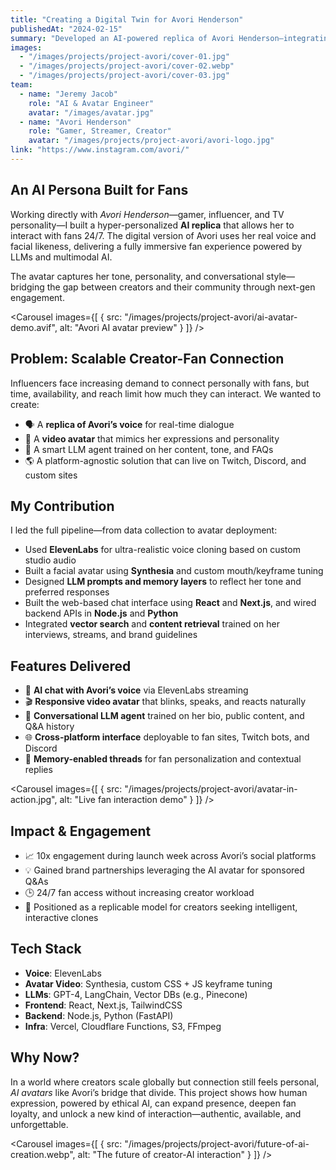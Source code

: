 ```yaml
---
title: "Creating a Digital Twin for Avori Henderson"
publishedAt: "2024-02-15"
summary: "Developed an AI-powered replica of Avori Henderson—integrating her voice, facial likeness, and persona into a fully interactive fan engagement experience using LLMs, ElevenLabs, Synthesia, and custom avatar workflows."
images:
  - "/images/projects/project-avori/cover-01.jpg"
  - "/images/projects/project-avori/cover-02.webp"
  - "/images/projects/project-avori/cover-03.jpg"
team:
  - name: "Jeremy Jacob"
    role: "AI & Avatar Engineer"
    avatar: "/images/avatar.jpg"
  - name: "Avori Henderson"
    role: "Gamer, Streamer, Creator"
    avatar: "/images/projects/project-avori/avori-logo.jpg"
link: "https://www.instagram.com/avori/"
---
```


## An AI Persona Built for Fans

Working directly with *Avori Henderson*—gamer, influencer, and TV personality—I built a hyper-personalized **AI replica** that allows her to interact with fans 24/7. The digital version of Avori uses her real voice and facial likeness, delivering a fully immersive fan experience powered by LLMs and multimodal AI.

The avatar captures her tone, personality, and conversational style—bridging the gap between creators and their community through next-gen engagement.

<Carousel
  images={[
    { src: "/images/projects/project-avori/ai-avatar-demo.avif", alt: "Avori AI avatar preview" }
  ]}
/>

## Problem: Scalable Creator-Fan Connection

Influencers face increasing demand to connect personally with fans, but time, availability, and reach limit how much they can interact. We wanted to create:
- 🗣️ A **replica of Avori’s voice** for real-time dialogue
- 🎥 A **video avatar** that mimics her expressions and personality
- 🧠 A smart LLM agent trained on her content, tone, and FAQs
- 🌎 A platform-agnostic solution that can live on Twitch, Discord, and custom sites

## My Contribution

I led the full pipeline—from data collection to avatar deployment:
- Used **ElevenLabs** for ultra-realistic voice cloning based on custom studio audio
- Built a facial avatar using **Synthesia** and custom mouth/keyframe tuning
- Designed **LLM prompts and memory layers** to reflect her tone and preferred responses
- Built the web-based chat interface using **React** and **Next.js**, and wired backend APIs in **Node.js** and **Python**
- Integrated **vector search** and **content retrieval** trained on her interviews, streams, and brand guidelines

## Features Delivered

- 🎤 **AI chat with Avori’s voice** via ElevenLabs streaming
- 🎬 **Responsive video avatar** that blinks, speaks, and reacts naturally
- 💬 **Conversational LLM agent** trained on her bio, public content, and Q&A history
- 🌐 **Cross-platform interface** deployable to fan sites, Twitch bots, and Discord
- 🧠 **Memory-enabled threads** for fan personalization and contextual replies

<Carousel
  images={[
    { src: "/images/projects/project-avori/avatar-in-action.jpg", alt: "Live fan interaction demo" }
  ]}
/>

## Impact & Engagement

- 📈 10x engagement during launch week across Avori’s social platforms  
- 💡 Gained brand partnerships leveraging the AI avatar for sponsored Q&As  
- 🕒 24/7 fan access without increasing creator workload  
- 🚀 Positioned as a replicable model for creators seeking intelligent, interactive clones

## Tech Stack

- **Voice**: ElevenLabs  
- **Avatar Video**: Synthesia, custom CSS + JS keyframe tuning  
- **LLMs**: GPT-4, LangChain, Vector DBs (e.g., Pinecone)  
- **Frontend**: React, Next.js, TailwindCSS  
- **Backend**: Node.js, Python (FastAPI)  
- **Infra**: Vercel, Cloudflare Functions, S3, FFmpeg

## Why Now?

In a world where creators scale globally but connection still feels personal, *AI avatars* like Avori’s bridge that divide. This project shows how human expression, powered by ethical AI, can expand presence, deepen fan loyalty, and unlock a new kind of interaction—authentic, available, and unforgettable.

<Carousel
  images={[
    { src: "/images/projects/project-avori/future-of-ai-creation.webp", alt: "The future of creator-AI interaction" }
  ]}
/>
